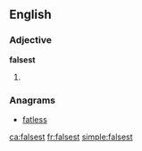 ==English==

===Adjective===
'''falsest'''

# {{en-superlative of|false}}

===Anagrams===
* [[fatless#English|fatless]]

[[ca:falsest]]
[[fr:falsest]]
[[simple:falsest]]